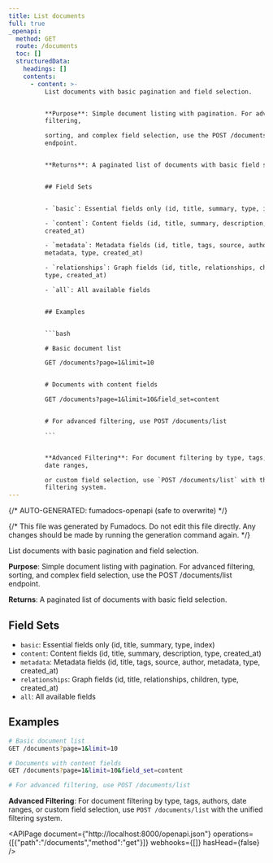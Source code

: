 ```yaml
---
title: List documents
full: true
_openapi:
  method: GET
  route: /documents
  toc: []
  structuredData:
    headings: []
    contents:
      - content: >-
          List documents with basic pagination and field selection.


          **Purpose**: Simple document listing with pagination. For advanced
          filtering,

          sorting, and complex field selection, use the POST /documents/list
          endpoint.


          **Returns**: A paginated list of documents with basic field selection.


          ## Field Sets


          - `basic`: Essential fields only (id, title, summary, type, index)

          - `content`: Content fields (id, title, summary, description, type,
          created_at)

          - `metadata`: Metadata fields (id, title, tags, source, author,
          metadata, type, created_at)

          - `relationships`: Graph fields (id, title, relationships, children,
          type, created_at)

          - `all`: All available fields


          ## Examples


          ```bash

          # Basic document list

          GET /documents?page=1&limit=10


          # Documents with content fields

          GET /documents?page=1&limit=10&field_set=content


          # For advanced filtering, use POST /documents/list

          ```


          **Advanced Filtering**: For document filtering by type, tags, authors,
          date ranges,

          or custom field selection, use `POST /documents/list` with the unified
          filtering system.
---
```


{/* AUTO-GENERATED: fumadocs-openapi (safe to overwrite) */}


{/* This file was generated by Fumadocs. Do not edit this file directly. Any changes should be made by running the generation command again. */}

List documents with basic pagination and field selection.

**Purpose**: Simple document listing with pagination. For advanced filtering,
sorting, and complex field selection, use the POST /documents/list endpoint.

**Returns**: A paginated list of documents with basic field selection.

## Field Sets

- `basic`: Essential fields only (id, title, summary, type, index)
- `content`: Content fields (id, title, summary, description, type, created_at)
- `metadata`: Metadata fields (id, title, tags, source, author, metadata, type, created_at)
- `relationships`: Graph fields (id, title, relationships, children, type, created_at)
- `all`: All available fields

## Examples

```bash
# Basic document list
GET /documents?page=1&limit=10

# Documents with content fields
GET /documents?page=1&limit=10&field_set=content

# For advanced filtering, use POST /documents/list
```

**Advanced Filtering**: For document filtering by type, tags, authors, date ranges,
or custom field selection, use `POST /documents/list` with the unified filtering system.

<APIPage document={"http://localhost:8000/openapi.json"} operations={[{"path":"/documents","method":"get"}]} webhooks={[]} hasHead={false} />